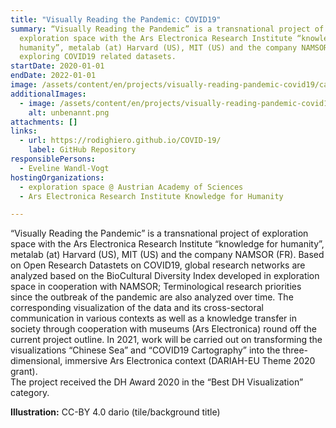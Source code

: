 ```yaml
---
title: "Visually Reading the Pandemic: COVID19"
summary: “Visually Reading the Pandemic” is a transnational project of
  exploration space with the Ars Electronica Research Institute “knowledge for
  humanity”, metalab (at) Harvard (US), MIT (US) and the company NAMSOR (FR)
  exploring COVID19 related datasets.
startDate: 2020-01-01
endDate: 2022-01-01
image: /assets/content/en/projects/visually-reading-pandemic-covid19/cartography_cc.by_4.0_dario_2.png
additionalImages:
  - image: /assets/content/en/projects/visually-reading-pandemic-covid19/additionalImages/unbenannt.png
    alt: unbenannt.png
attachments: []
links:
  - url: https://rodighiero.github.io/COVID-19/
    label: GitHub Repository
responsiblePersons:
  - Eveline Wandl-Vogt
hostingOrganizations:
  - exploration space @ Austrian Academy of Sciences
  - Ars Electronica Research Institute Knowledge for Humanity

---
```

“Visually Reading the Pandemic” is a transnational project of exploration space with the Ars Electronica Research Institute “knowledge for humanity”, metalab (at) Harvard (US), MIT (US) and the company NAMSOR (FR). Based on Open Research Datastets on COVID19, global research networks are analyzed based on the BioCultural Diversity Index developed in exploration space in cooperation with NAMSOR; Terminological research priorities since the outbreak of the pandemic are also analyzed over time. The corresponding visualization of the data and its cross-sectoral communication in various contexts as well as a knowledge transfer in society through cooperation with museums (Ars Electronica) round off the current project outline. In 2021, work will be carried out on transforming the visualizations “Chinese Sea” and “COVID19 Cartography” into the three-dimensional, immersive Ars Electronica context (DARIAH-EU Theme 2020 grant).  
The project received the DH Award 2020 in the “Best DH Visualization” category.

**Illustration:** CC-BY 4.0 dario (tile/background title)